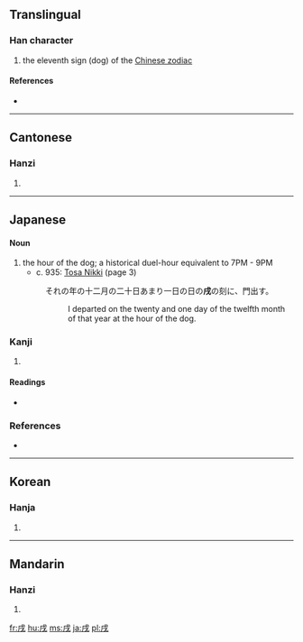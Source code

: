 ==Translingual==

===Han character===
{{Han char|rn=62|rad=戈|as=02|sn=6|four=5320<sub>0</sub>|canj=戈竹一 (IHM)}}

# the eleventh sign (dog) of the [[Wikipedia:Chinese zodiac|Chinese zodiac]]

====References====
* {{Han ref|kx=0411.040|dkj=11535|dj=0752.080|hdz=21398.010|uh=620C|ud=25100|bh=A6A6|bd=42662}}

----

==Cantonese==

===Hanzi===
{{yue-hanzi|jyut=|y=seut1}}

# {{defn|Cantonese}}

----

==Japanese==

====Noun====
{{ja-noun|k|hira=いぬ|rom=inu}}

# the hour of the dog; a historical duel-hour equivalent to 7PM - 9PM
#* c. 935: [[w:Tosa Nikki|Tosa Nikki]] (page 3)
#: それの年の十二月の二十日あまり一日の日の'''戌'''の刻に、門出す。
#::I departed on the twenty and one day of the twelfth month of that year at the hour of the dog.

===Kanji===
{{ja-kanji|grade=|rs=戈02}}

# {{defn|Japanese}}

====Readings====
* {{ja-readings|on=[[じゅつ]] (jutsu)|kun=[[いぬ]] (inu)}}

===References===
* {{cite book
  | last = Hasegawa
  | first = Masaharu
  | coauthors = Yūichirō Imanishi, Hiroshi Itō, Hiroshi Yoshioka
  | title = Shin Nihon Koten Bungaku Taikei 24: Tosa Nikki, Kagerō Nikki, Murasaki Shikibu Nikki, Sarashina Nikki
  | publisher = [[w:Iwanami Shoten Publishing|Iwanami Shoten]]
  | year = 1989
  | location = [[w:Tokyo|Tōkyō]]
  | id = ISBN 4-00-240024-7
}}

----

==Korean==

===Hanja===
{{ko-hanja|hangeul=술|eumhun=|rv=sul|mr=sul|y=swul}}

# {{defn|Korean}}

----

==Mandarin==

===Hanzi===
{{cmn-hanzi|pin=[[xū]] ([[xu1]])|wg=hsü<sup>1</sup>}}

# {{defn|Mandarin}}

[[fr:戌]]
[[hu:戌]]
[[ms:戌]]
[[ja:戌]]
[[pl:戌]]